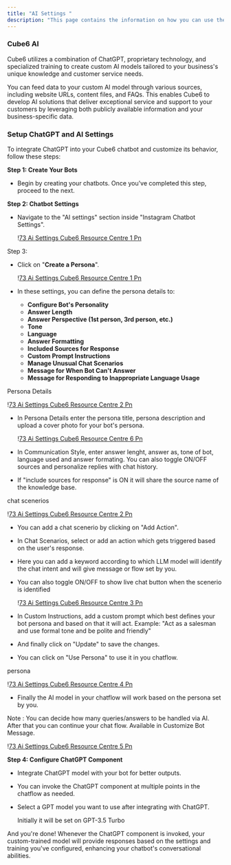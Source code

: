 ```yaml
---
title: "AI Settings "
description: "This page contains the information on how you can use the  Cube6 AI to enhance your chatbot capabilities."
---
```


### Cube6 AI

Cube6 utilizes a combination of ChatGPT, proprietary technology, and specialized training to create custom AI models tailored to your business's unique knowledge and customer service needs.

You can feed data to your custom AI model through various sources, including website URLs, content files, and FAQs. This enables  Cube6 to develop AI solutions that deliver exceptional service and support to your customers by leveraging both publicly available information and your business-specific data.

### **Setup ChatGPT and AI Settings**

To integrate ChatGPT into your  Cube6 chatbot and customize its behavior, follow these steps:

**Step 1: Create Your Bots**

- Begin by creating your chatbots. Once you've completed this step, proceed to the next.

**Step 2: Chatbot Settings**

- Navigate to the "AI settings" section inside "Instagram Chatbot Settings".

  \![73 Ai Settings  Cube6 Resource Centre 1 Pn](/images/how-botpenguin-works/instagram-ai-setting/73.ai_settings_\_Cube6_resource_centre-6.png)

Step 3:

- Click on "**Create a Persona**".

  \![73 Ai Settings  Cube6 Resource Centre 1 Pn](/images/how-botpenguin-works/instagram-ai-setting/73.ai_settings_\_Cube6_resource_centre-7.png)
- In these settings, you can define the persona details to:
  - **Configure Bot's Personality**
  - **Answer Length**
  - **Answer Perspective (1st person, 3rd person, etc.)**
  - **Tone**
  - **Language**
  - **Answer Formatting**
  - **Included Sources for Response**
  - **Custom Prompt Instructions**
  - **Manage Unusual Chat Scenarios**
  - **Message for When Bot Can't Answer**
  - **Message for Responding to Inappropriate Language Usage**

Persona Details

\![73 Ai Settings  Cube6 Resource Centre 2 Pn](/images/how-botpenguin-works/instagram-ai-setting/73.ai_settings_\_Cube6_resource_centre-1.png)

- In Persona Details enter the persona title, persona description and upload a cover photo for your bot's persona.

  \![73 Ai Settings  Cube6 Resource Centre 6 Pn](/images/how-botpenguin-works/instagram-ai-setting/73.ai_settings_\_Cube6_resource_centre-8.png)
- In Communication Style, enter answer lenght, answer as, tone of bot, language used and answer formating. You can also toggle ON/OFF sources and personalize replies with chat history.
- If "include sources for response" is ON it will share the source name of the knowledge base.

chat scenerios

\![73 Ai Settings  Cube6 Resource Centre 2 Pn](/images/how-botpenguin-works/instagram-ai-setting/73.ai_settings_\_Cube6_resource_centre-2.png)

- You can add a chat scenerio by clicking on "Add Action".
- In Chat Scenarios, select or add an action which gets triggered based on the user's response.
- Here you can add a keyword according to which LLM model will identify the chat intent and will give message or flow set by you.
- You can also toggle ON/OFF to show live chat button when the scenerio is identified

  \![73 Ai Settings  Cube6 Resource Centre 3 Pn](/images/how-botpenguin-works/instagram-ai-setting/73.ai_settings_\_Cube6_resource_centre-3.png)
- In Custom Instructions, add a custom prompt which best defines your bot persona and based on that it will act. Example: "Act as a salesman and use formal tone and be polite and friendly"
- And finally click on "Update" to save the changes.
- You can click on "Use Persona" to use it in you chatflow.

persona

\![73 Ai Settings  Cube6 Resource Centre 4 Pn](/images/how-botpenguin-works/instagram-ai-setting/73.ai_settings_\_Cube6_resource_centre-4.png)

- Finally the AI model in your chatflow will work based on the persona set by you.

Note : You can decide how many queries/answers to be handled via AI. After that you can continue your chat flow. Available in Customize Bot Message.

\![73 Ai Settings  Cube6 Resource Centre 5 Pn](/images/how-botpenguin-works/instagram-ai-setting/73.ai_settings_\_Cube6_resource_centre-5.png)

**Step 4: Configure ChatGPT Component**

- Integrate ChatGPT model with your bot for better outputs.
- You can invoke the ChatGPT component at multiple points in the chatflow as needed.
- Select a GPT model you want to use after integrating with ChatGPT.

  <Info>
    Initially it will be set on GPT-3.5 Turbo
  </Info>

And you're done\! Whenever the ChatGPT component is invoked, your custom-trained model will provide responses based on the settings and training you've configured, enhancing your chatbot's conversational abilities.